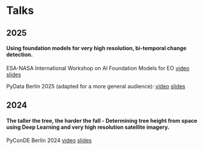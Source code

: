 



# Talks


## 2025


#### Using foundation models for very high resolution, bi-temporal change detection.

ESA-NASA International Workshop on AI Foundation Models for EO [video](https://youtu.be/8E9J6G7NWd8?si=gYbUnO5Bi3UQMAje&t=12713)  [slides](https://docs.google.com/presentation/d/e/2PACX-1vRrpeIiaMoj5tNwZbivY45xOZGWvRa48AcSNzGiP25YGz5StcvY16Cfm1GmQFUcTPBS-DJj2HIdsZJV/pub)

PyData Berlin 2025 (adapted for a more general audience): [video](https://vimeo.com/1115528984/90eb7b91c0?fl=pl&fe=vl)  [slides](https://docs.google.com/presentation/d/e/2PACX-1vQpo3LPN9ewydhGzQ_FZESCBDTdhgLvPPk3cn1h7Y1EgduNly4qsjw6cxpL4mqYNj-oTrivjVHypsIV/pub)

## 2024

#### The taller the tree, the harder the fall - Determining tree height from space using Deep Learning and very high resolution satellite imagery. 

PyConDE Berlin 2024 [video](https://www.youtube.com/watch?v=7bWGLmUbrYI)  [slides](https://docs.google.com/presentation/d/e/2PACX-1vTSu6KcRNr-HkQ12bBQZjUFcimrSR0jV2sU2VYVCEwjqCVnLGSkKurLQ5v8QUeKNt4IaZ-UblQV4dV-/pub)

